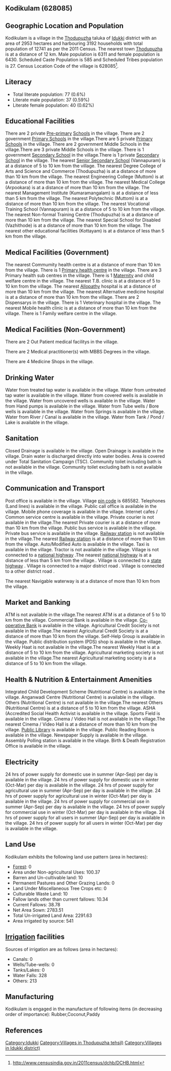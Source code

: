 {{Infobox settlement
| name=Kodikulam
| native_name=
| native_name_lang=
| other_name=
| nickname=
| settlement_type=Village
| image_skyline=
| image_alt=
| image_caption=
| pushpin_map=India Kerala
| pushpin_label_position=right
| pushpin_map_alt=
| pushpin_map_caption=Location in Kerala, India
| latd=
| latm=
| lats=
| latNS=
| longd=
| longm=
| longs=
| longEW=
| coordinates_display=inline,title
| subdivision_type=Country
| subdivision_name={{flag|India}}
| subdivision_type1=[[States and territories of India|State]]
| subdivision_name1=Kerala 
| subdivision_type2=[[List of districts of India|District]]
| subdivision_name2=Idukki 
| subdivision_type3=Tahsil
| subdivision_name3=Thodupuzha
| website=
| established_title=<!-- Established -->
| established_date=
| founder=
| named_for=
| government_type=
| governing_body=
| unit_pref=Metric=
| area_footnotes=
| area_rank=
| area_total_km2=29.53
| elevation_footnotes=
| elevation_m=
| population_total=12741
| population_as_of=2011
| population_rank=
| population_density_km2=431
| population_demonym=
| population_footnotes=
| demographics_type1=Languages
| demographics1_title1=Official
| demographics1_info1=[[Malayalam language|Malayalam]]
| timezone1=[[Indian Standard Time|IST]]
| utc_offset1==+5:30
| postal_code_type=[[Postal Index Number|PIN]]
| postal_code=685582
| area_code_type=Telephone code
| area_code=
| registration_plate=
| blank1_name_sec1=Nearest city
| blank1_info_sec1=[[Thodupuzha]]
| blank2_name_sec1=[[Human sex ratio|Sex ratio]]
| blank2_info_sec1=1018 [[male|♂]]/[[female|♀]]
| blank3_name_sec1=Literacy
| blank3_info_sec1=0.6%
| blank1_name_sec2=[[2011 Census of India|2011 census]] code
| blank1_info_sec2=628085
| footnotes=
}}

== Kodikulam (628085) ==

== Geographic Location and Population ==

Kodikulam is a village in the [[Thodupuzha]] taluka of [[Idukki ]] district with an area of 2953 hectares and harbouring 3192 households with total population of 12741 as per the 2011 Census. The nearest town [[Thodupuzha]] is at a distance of 12 km. Male population is 6311 and female population is 6430. Scheduled Caste Population is 585 and Scheduled Tribes population is 27. Census Location Code of the village is 628085<ref>http://www.censusindia.gov.in/2011census/dchb/DCHB.html</ref>.


== Literacy ==  
* Total literate population: 77 (0.6%)
* Literate male population: 37 (0.59%)
* Literate female population: 40 (0.62%)


== Educational Facilities ==  
There are 2 private [[Pre-primary]] [[School]]s in the village.
There are 2 government [[Primary School]]s in the village.There are 5 private [[Primary School]]s in the village.
There are 2 government Middle Schools in the village.There are 3 private Middle Schools in the village.
There is 1 government [[Secondary School]] in the village.There is 1 private [[Secondary School]] in the village.
The nearest [[Senior Secondary School]] (Vannapuram) is at a distance of 5 to 10 km from the village.
The nearest Degree College of Arts and Science and Commerce (Thodupuzha) is at a distance of more than 10 km from the village.
The nearest Engineering College (Muttom) is at a distance of more than 10 km from the village.
The nearest Medical College (Arpookara) is at a distance of more than 10 km from the village.
The nearest Management Institute (Kumaramangalam) is at a distance of less than 5 km from the village.
The nearest Polytechnic (Muttom) is at a distance of more than 10 km from the village.
The nearest Vocational Training School (Vannapuram) is at a distance of 5 to 10 km from the village.
The nearest Non-formal Training Centre (Thodupuzha) is at a distance of more than 10 km from the village.
The nearest Special School for Disabled (Vazhithode) is at a distance of more than 10 km from the village.
The nearest other educational facilities (Kottayam) is at a distance of less than 5 km from the village.


== Medical Facilities (Government) ==
The nearest Commumity health centre is at a distance of more than 10 km from the village.
There is 1 [[Primary health centre]] in the village.
There are 3 Primary health sub centres in the village.
There is 1 [[Maternity]] and child welfare centre in the village.
The nearest T.B. clinic is at a distance of 5 to 10 km from the village.
The nearest [[Allopathy]] hospital is at a distance of more than 10 km from the village.
The nearest Alternative medicine hospital is at a distance of more than 10 km from the village.
There are 2 Dispensarys in the village.
There is 1 Veterinary hospital in the village.
The nearest Mobile health clinic is at a distance of more than 10 km from the village.
There is 1 Family welfare centre in the village.


== Medical Facilities (Non-Government) ==
There are 2 Out Patient medical facilitys in the village.


There are 2 Medical practitioner(s) with MBBS Degrees in the village.



There are 4 Medicine Shops in the village.



== Drinking Water ==
Water from treated tap water is available in the village.
Water from untreated tap water is available in the village.
Water from covered wells is available in the village.
Water from uncovered wells is available in the village.
Water from Hand pumps is available in the village.
Water from Tube wells / Bore wells is available in the village.
Water from Springs is available in the village.
Water from River / Canal is available in the village.
Water from Tank / Pond / Lake is available in the village.


== Sanitation ==
Closed Drainage is available in the village.
Open Drainage is available in the village.
Drain water is discharged directly into water bodies.
Area is covered under Total Sanitation Campaign (TSC).
Community toilet including bath is not available in the village.
Community toilet excluding bath is not available in the village.


== Communication and Transport ==
Post office is available in the village.
Village [[pin code]] is 685582.
Telephones (Land lines) is available in the village.
Public call office is available in the village.
Mobile phone coverage is available in the village.
Internet cafes / Common service centre is available in the village.
Private courier is not available in the village.The nearest Private courier is at a distance of more than 10 km from the village.
Public bus service is available in the village.
Private bus service is available in the village.
[[Railway station]] is not available in the village.The nearest [[Railway station]] is at a distance of more than 10 km from the village.
Auto/Modified Auto is available in the village.
Taxi is available in the village.
Tractor is not available in the village.
Village is not connected to a [[national highway]] .The nearest [[national highway]] is at a distance of less than 5 km from the village..
Village is connected to a [[state highway]]  .
Village is connected to a major district road    .
Village is connected to a other district road  .



The nearest Navigable waterway is at a distance of more than 10 km from the village.



== Market and Banking ==
ATM is not available in the village.The nearest ATM is at a distance of 5 to 10 km from the village.
Commercial Bank is available in the village.
[[Co-operative Bank]] is available in the village.
Agricultural Credit Society is not available in the village.The nearest Agricultural Credit Society is at a distance of more than 10 km from the village.
Self-Help Group is available in the village.
Public distribution system (PDS) shop is available in the village.
Weekly Haat is not available in the village.The nearest Weekly Haat is at a distance of 5 to 10 km from the village.
Agricultural marketing society is not available in the village.The nearest Agricultural marketing society is at a distance of 5 to 10 km from the village.


== Health & Nutrition & Entertainment Amenities ==
Integrated Child Development Scheme (Nutritional Centre) is available in the village.
Anganwadi Centre (Nutritional Centre) is available in the village.
Others (Nutritional Centre) is not available in the village.The nearest Others (Nutritional Centre) is at a distance of 5 to 10 km from the village.
ASHA (Accredited Social Health Activist is available in the village.
Sports Field is available in the village.
Cinema / Video Hall is not available in the village.The nearest Cinema / Video Hall is at a distance of more than 10 km from the village.
[[Public Library]] is available in the village.
Public Reading Room is available in the village.
Newspaper Supply is available in the village.
Assembly Polling station is available in the village.
Birth & Death Registration Office is available in the village.


== Electricity ==
24 hrs of power supply for domestic use in summer (Apr-Sep) per day is available in the village.
24 hrs of power supply for domestic use in winter (Oct-Mar) per day is available in the village.
24 hrs of power supply for agricultural use in summer (Apr-Sep) per day is available in the village.
24 hrs of power supply for agricultural use in winter (Oct-Mar) per day is available in the village.
24 hrs of power supply for commercial use in summer (Apr-Sep) per day is available in the village.
24 hrs of power supply for commercial use in winter (Oct-Mar) per day is available in the village.
24 hrs of power supply for all users in summer (Apr-Sep) per day is available in the village.
24 hrs of power supply for all users in winter (Oct-Mar) per day is available in the village.


== Land Use ==
Kodikulam exhibits the following land use pattern (area in hectares):
* [[Forest]]: 0
* Area under Non-agricultural Uses: 100.37
* Barren and Un-cultivable land: 10
* Permanent Pastures and Other Grazing Lands: 0
* Land Under Miscellaneous Tree Crops etc: 0
* Culturable Waste Land: 10
* Fallow lands other than current fallows: 10.34
* Current Fallows: 38.78
* Net Area Sown: 2783.51
* Total Un-irrigated Land Area: 2291.63
* Area irrigated by source: 541


== [[Irrigation]] facilities ==
Sources of irrigation are as follows (area in hectares):
* Canals: 0
* Wells/Tube-wells: 0
* Tanks/Lakes: 0
* Water Falls: 328
* Others: 213


== Manufacturing ==
Kodikulam is engaged in the manufacture of following items (in decreasing order of importance): Rubber,Coconut,Paddy


[[Category:Idukki ]]
[[Category:Villages in Thodupuzha tehsil)]]
[[Category:Villages in Idukki  district)]]


== References ==
{{Reflist}}


